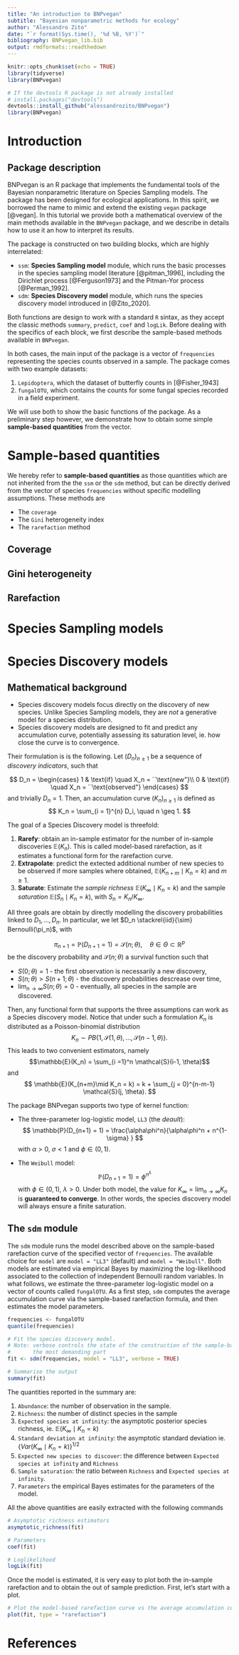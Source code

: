 ```yaml
---
title: "An introduction to BNPvegan"
subtitle: "Bayesian nonparametric methods for ecology"
author: "Alessandro Zito"
date: "`r format(Sys.time(), '%d %B, %Y')`"
bibliography: BNPvegan_lib.bib
output: rmdformats::readthedown
---
```


```r
knitr::opts_chunk$set(echo = TRUE)
library(tidyverse)
library(BNPvegan)
```

```r
# If the devtools R package is not already installed
# install.packages("devtools")
devtools::install_github("alessandrozito/BNPvegan")
library(BNPvegan)
```

# Introduction  

## Package description

BNPvegan is an R package that implements the fundamental tools of the Bayesian nonparametric literature on Species Sampling models. The package has been designed for ecological applications. In this spirit, we borrowed the name to mimic and extend the existing `vegan` package [@vegan]. In this tutorial we provide both a mathematical overview of the main methods available in the `BNPvegan` package, and we describe in details how to use it an how to interpret its results.

The package is constructed on two building blocks, which are highly interrelated:

* `ssm`: **Species Sampling model** module, which runs the basic processes in the species sampling model literature [@pitman_1996], including the Dirichlet process [@Ferguson1973] and the Pitman-Yor process [@Perman_1992].  
* `sdm`: **Species Discovery model** module, which runs the species discovery model introduced in [@Zito_2020]. 

Both functions are design to work with a standard `R` sintax, as they accept the classic methods  `summary`, `predict`, `coef` and `logLik`. Before dealing with the specifics of each block, we first describe the sample-based methods available in `BNPvegan`. 

In both cases, the main input of the package is a vector of `frequencies` representing the species counts observed in a sample. The package comes with two example datasets:

1. `Lepidoptera`, which the dataset of butterfly counts in [@Fisher_1943]
2. `fungalOTU`, which contains the counts for some fungal species recorded in a field experiment. 

We will use both to show the basic functions of the package. As a preliminary step however, we demonstrate how to obtain some simple **sample-based quantities** from the vector.

# Sample-based quantities

We hereby refer to **sample-based quantities** as those quantities which are not inherited from the the `ssm` or the `sdm` method, but can be directly derived from the vector of species `frequencies` without specific modelling assumptions. These methods are

* The `coverage` 
* The `Gini` heterogeneity index  
* The `rarefaction` method

## Coverage

## Gini heterogeneity

## Rarefaction



# Species Sampling models




# Species Discovery models

## Mathematical background 

- Species discovery models focus directly on the discovery of new species. Unlike Species Sampling models, they are *not* a generative model for a species distribution. 
- Species discovery models are designed to fit and predict any accumulation curve, potentially assessing its saturation level, ie. how close the curve is to convergence.

Their formulation is is the following. Let $(D_n)_{n \geq 1}$ be a sequence of *discovery indicators*, such that 

$$
D_n = \begin{cases}
1 & \text{if} \quad  X_n = ``\text{new"}\\
0 & \text{if} \quad  X_n = ``\text{observed"}
\end{cases}
$$
and trivially $D_n = 1$. Then, an accumulation curve $(K_n)_{n \geq 1}$ is defined as 
$$
K_n = \sum_{i = 1}^{n} D_i, \quad n \geq 1.
$$

The goal of a Species Discovery model is threefold:

1. **Rarefy**: obtain an in-sample estimator for the number of in-sample discoveries $\mathbb{E}(K_n)$. This is called model-based rarefaction, as it estimates a functional form for the rarefaction curve.
2. **Extrapolate**: predict the extected additional number of new species to be observed if more samples where obtained, $\mathbb{E}(K_{n+m} \mid K_n = k)$ and $m \geq 1$.
3. **Saturate**: Estimate the *sample richness* $\mathbb{E}(K_\infty\mid K_n = k)$ and the sample *saturation* $\mathbb{E}(S_n\mid K_n = k)$, with $S_n = K_n/K_\infty$.

All three goals are obtain by directly modelling the discovery probabilities linked to $D_1, \ldots, D_n$. In particular, we let $D_n \stackrel{iid}{\sim} Bernoulli(\pi_n)$, with 

$$
\pi_{n+1} = \mathbb{P}(D_{n+1} = 1) = \mathcal{S}(n;\theta), \quad \theta \in \Theta \subset \mathbb{R}^p
$$
be the discovery probability and $\mathcal{S}(n;\theta)$ a survival function such that 

* $S(0; \theta) = 1$ - the first observation is necessarily a new discovery,
* $S(n; \theta) > S(n+1; \theta)$ - the discovery probabilities descrease over time,
* $\lim_{n\to \infty}S(n;\theta) = 0$ - eventually, all species in the sample are discovered.
 
Then, any functional form that supports the three assumptions can work as a Species discovery model. Notice that under such a formulation $K_n$ is distributed as a Poisson-binomial distribution 
$$K_n \sim PB\{1,\mathcal{S}(1, \theta), \ldots,\mathcal{S}(n-1, \theta)\}.$$
This leads to two convenient estimators, namely
$$\mathbb{E}(K_n) = \sum_{i =1}^n \mathcal{S}(i-1, \theta)$$
and 
$$
\mathbb{E}(K_{n+m}\mid K_n = k) = k + \sum_{j = 0}^{n-m-1} \mathcal{S}(j, \theta).
$$

The package BNPvegan supports two type of kernel function: 

* The three-parameter log-logistic model, `LL3` (the *deault*):
$$
\mathbb{P}(D_{n+1} = 1) = \frac{\alpha\phi^n}{\alpha\phi^n + n^{1-\sigma} }
$$
with $\alpha >0$, $\sigma <1$ and $\phi \in (0,1)$. 

* The `Weibull` model:
$$
\mathbb{P}(D_{n+1} = 1) = \phi^{n^\lambda}
$$
with $\phi \in (0,1)$, $\lambda > 0$. Under both model, the value for $K_\infty = \lim_{n\to \infty} K_n$ is **guaranteed to converge**. In other words, the species discovery model will always  ensure a finite saturation. 

## The `sdm` module

The `sdm` module runs the model described above on the sample-based rarefaction curve of the specified vector of `frequencies`. The available choice for `model` are `model = "LL3"` (default) and `model = "Weibull"`. Both models are estimated via empirical Bayes by maximizing the log-likelihood associated to the collection of independent Bernoulli random variables. In what follows, we estimate the three-parameter log-logistic model on a vector of counts called `fungalOTU`. As a first step, `sdm` computes the average accumulation curve via the sample-based rarefaction formula, and then estimates the model parameters. 

```r
frequencies <- fungalOTU
quantile(frequencies)
```

```r
# Fit the species discovery model. 
# Note: verbose controls the state of the construction of the sample-based rarefaction, which is 
#       the most demanding part
fit <- sdm(frequencies, model = "LL3", verbose = TRUE)

# Summarise the output
summary(fit)
```

The quantities reported in the summary are: 

1. `Abundance`: the number of observation in the sample. 
2. `Richness`: the number of distinct species in the sample
3. `Expected species at infinity`: the asymptotic posterior species richness, ie. $\mathbb{E}(K_\infty\mid K_n = k)$
4. `Standard deviation at infinity`: the asymptotic standard deviation ie. $\{Var(K_\infty\mid K_n = k)\}^{1/2}$
5. `Expected new species to discover`: the difference between `Expected species at infinity` and `Richness`
6. `Sample saturation`: the ratio between `Richness` and `Expected species at infinity`.
7. `Parameters` the empirical Bayes estimates for the parameters of the model.

All the above quantities are easily extracted with the following commands
```r
# Asymptotic richness estimators
asymptotic_richness(fit)

# Parameters
coef(fit)

# Loglikelihood
logLik(fit)
```

Once the model is estimated, it is very easy to plot both the in-sample rarefaction and to obtain the out of sample prediction. First, let's start with a plot. 


```r
# Plot the model-based rarefaction curve vs the average accumulation curve
plot(fit, type = "rarefaction")
```


# References

